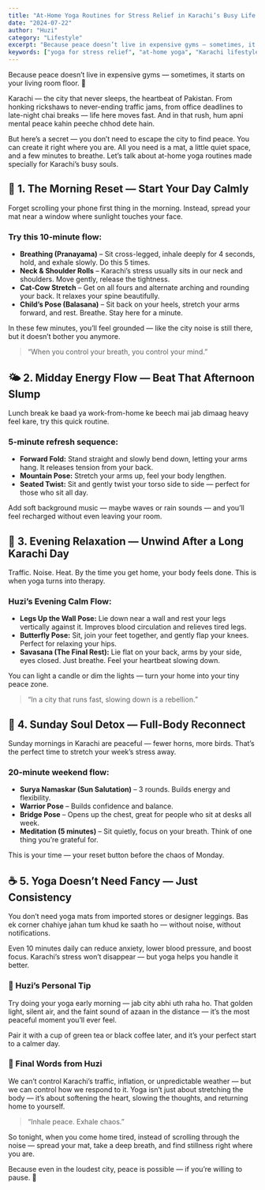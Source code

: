 ```yaml
---
title: "At-Home Yoga Routines for Stress Relief in Karachi’s Busy Life (By Huzi)"
date: "2024-07-22"
author: "Huzi"
category: "Lifestyle"
excerpt: "Because peace doesn’t live in expensive gyms — sometimes, it starts on your living room floor. Life in Karachi moves fast. Here are some at-home yoga routines to find peace."
keywords: ["yoga for stress relief", "at-home yoga", "Karachi lifestyle", "mental peace", "beginners yoga"]
---
```


Because peace doesn’t live in expensive gyms — sometimes, it starts on your living room floor. 🌿

Karachi — the city that never sleeps, the heartbeat of Pakistan. From honking rickshaws to never-ending traffic jams, from office deadlines to late-night chai breaks — life here moves fast. And in that rush, hum apni mental peace kahin peeche chhod dete hain.

But here’s a secret — you don’t need to escape the city to find peace. You can create it right where you are.
All you need is a mat, a little quiet space, and a few minutes to breathe.
Let’s talk about at-home yoga routines made specially for Karachi’s busy souls.

## 🌅 1. The Morning Reset — Start Your Day Calmly

Forget scrolling your phone first thing in the morning. Instead, spread your mat near a window where sunlight touches your face.

### Try this 10-minute flow:

*   **Breathing (Pranayama)** – Sit cross-legged, inhale deeply for 4 seconds, hold, and exhale slowly. Do this 5 times.
*   **Neck & Shoulder Rolls** – Karachi’s stress usually sits in our neck and shoulders. Move gently, release the tightness.
*   **Cat-Cow Stretch** – Get on all fours and alternate arching and rounding your back. It relaxes your spine beautifully.
*   **Child’s Pose (Balasana)** – Sit back on your heels, stretch your arms forward, and rest. Breathe. Stay here for a minute.

In these few minutes, you’ll feel grounded — like the city noise is still there, but it doesn’t bother you anymore.

> “When you control your breath, you control your mind.”

## 🌤️ 2. Midday Energy Flow — Beat That Afternoon Slump

Lunch break ke baad ya work-from-home ke beech mai jab dimaag heavy feel kare, try this quick routine.

### 5-minute refresh sequence:

*   **Forward Fold:** Stand straight and slowly bend down, letting your arms hang. It releases tension from your back.
*   **Mountain Pose:** Stretch your arms up, feel your body lengthen.
*   **Seated Twist:** Sit and gently twist your torso side to side — perfect for those who sit all day.

Add soft background music — maybe waves or rain sounds — and you’ll feel recharged without even leaving your room.

## 🌇 3. Evening Relaxation — Unwind After a Long Karachi Day

Traffic. Noise. Heat. By the time you get home, your body feels done.
This is when yoga turns into therapy.

### Huzi’s Evening Calm Flow:

*   **Legs Up the Wall Pose:** Lie down near a wall and rest your legs vertically against it. Improves blood circulation and relieves tired legs.
*   **Butterfly Pose:** Sit, join your feet together, and gently flap your knees. Perfect for relaxing your hips.
*   **Savasana (The Final Rest):** Lie flat on your back, arms by your side, eyes closed. Just breathe. Feel your heartbeat slowing down.

You can light a candle or dim the lights — turn your home into your tiny peace zone.

> “In a city that runs fast, slowing down is a rebellion.”

## 🌿 4. Sunday Soul Detox — Full-Body Reconnect

Sunday mornings in Karachi are peaceful — fewer horns, more birds. That’s the perfect time to stretch your week’s stress away.

### 20-minute weekend flow:

*   **Surya Namaskar (Sun Salutation)** – 3 rounds. Builds energy and flexibility.
*   **Warrior Pose** – Builds confidence and balance.
*   **Bridge Pose** – Opens up the chest, great for people who sit at desks all week.
*   **Meditation (5 minutes)** – Sit quietly, focus on your breath. Think of one thing you’re grateful for.

This is your time — your reset button before the chaos of Monday.

## ☕ 5. Yoga Doesn’t Need Fancy — Just Consistency

You don’t need yoga mats from imported stores or designer leggings.
Bas ek corner chahiye jahan tum khud ke saath ho — without noise, without notifications.

Even 10 minutes daily can reduce anxiety, lower blood pressure, and boost focus.
Karachi’s stress won’t disappear — but yoga helps you handle it better.

### 🌸 Huzi’s Personal Tip

Try doing your yoga early morning — jab city abhi uth raha ho.
That golden light, silent air, and the faint sound of azaan in the distance — it’s the most peaceful moment you’ll ever feel.

Pair it with a cup of green tea or black coffee later, and it’s your perfect start to a calmer day.

### 💬 Final Words from Huzi

We can’t control Karachi’s traffic, inflation, or unpredictable weather — but we can control how we respond to it.
Yoga isn’t just about stretching the body — it’s about softening the heart, slowing the thoughts, and returning home to yourself.

> “Inhale peace. Exhale chaos.”

So tonight, when you come home tired, instead of scrolling through the noise — spread your mat, take a deep breath, and find stillness right where you are.

Because even in the loudest city, peace is possible — if you’re willing to pause. 🌙
